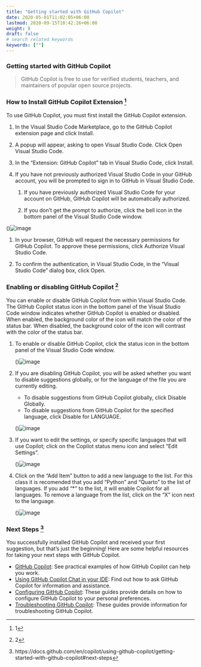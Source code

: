 ```yaml
---
title: "Getting started with GitHub Copilot"
date: 2020-05-01T11:02:05+06:00
lastmod: 2020-09-15T10:42:26+06:00
weight: 8
draft: false
# search related keywords
keywords: [""]
---
```


### Getting started with GitHub Copilot

>GitHub Copilot is free to use for verified students, teachers, and maintainers of popular open source projects.

### How to Install GitHub Copilot Extension ^[1]

To use GitHub Copilot, you must first install the GitHub Copilot extension.

1. In the Visual Studio Code Marketplace, go to the GitHub Copilot extension page and click Install.  

1. A popup will appear, asking to open Visual Studio Code. Click Open Visual Studio Code.  

1. In the "Extension: GitHub Copilot" tab in Visual Studio Code, click Install.  

1. If you have not previously authorized Visual Studio Code in your GitHub account, you will be prompted to sign in to GitHub in Visual Studio Code.  

    1. If you have previously authorized Visual Studio Code for your account on GitHub, GitHub Copilot will be automatically authorized.  

    1. If you don't get the prompt to authorize, click the bell icon in the bottom panel of the Visual Studio Code window.  

()![image](/Images/copilot-activate.png)  

1. In your browser, GitHub will request the necessary permissions for GitHub Copilot. To approve these permissions, click Authorize Visual Studio Code.  

1. To confirm the authentication, in Visual Studio Code, in the "Visual Studio Code" dialog box, click Open.  

### Enabling or disabling GitHub Copilot ^[2]

You can enable or disable GitHub Copilot from within Visual Studio Code. The GitHub Copilot status icon in the bottom panel of the Visual Studio Code window indicates whether GitHub Copilot is enabled or disabled. When enabled, the background color of the icon will match the color of the status bar. When disabled, the background color of the icon will contrast with the color of the status bar.

1. To enable or disable GitHub Copilot, click the status icon in the bottom panel of the Visual Studio Code window.  

    ()![image](/Images/status-icon-visual-studio-code.png)  

1. If you are disabling GitHub Copilot, you will be asked whether you want to disable suggestions globally, or for the language of the file you are currently editing.  

    * To disable suggestions from GitHub Copilot globally, click Disable Globally.  
    * To disable suggestions from GitHub Copilot for the specified language, click Disable for LANGUAGE.  

    ()![image](/Images/disable-copilot-global-or-language.png)  

1. If you want to edit the settings, or specify specific languages that will use Copilot; click on the Copilot status menu icon and select "Edit Settings".  

    ()![image](/Images/copilot-settings.png)

1. Click on the "Add Item" button to add a new language to the list. For this class it is recomended that you add "Python" and "Quarto" to the list of languages. If you add "*" to the list, it will enable Copilot for all languages. To remove a language from the list, click on the "X" icon next to the language.

    ()![image](/Images/copilot_languages.png)

### Next Steps [^3]
You successfully installed GitHub Copilot and received your first suggestion, but that's just the beginning! Here are some helpful resources for taking your next steps with GitHub Copilot.

* [GitHub Copilot](https://copilot.github.com/): See practical examples of how GitHub Copilot can help you work.
* [Using GitHub Copilot Chat in your IDE](https://docs.github.com/en/copilot/github-copilot-chat/using-github-copilot-chat-in-your-ide): Find out how to ask GitHub Copilot for information and assistance.
* [Configuring GitHub Copilot](https://docs.github.com/en/copilot/configuring-github-copilot): These guides provide details on how to configure GitHub Copilot to your personal preferences.
* [Troubleshooting GitHub Copilot](https://docs.github.com/en/copilot/troubleshooting-github-copilot): These guides provide information for troubleshooting GitHub Copilot.

[^1]: https://docs.github.com/en/copilot/using-github-copilot/getting-started-with-github-copilot#about-github-copilot-and-visual-studio-code
[^2]: https://docs.github.com/en/copilot/using-github-copilot/getting-started-with-github-copilot#enabling-or-disabling-github-copilot-1
[^3]: https://docs.github.com/en/copilot/using-github-copilot/getting-started-with-github-copilot#next-steps